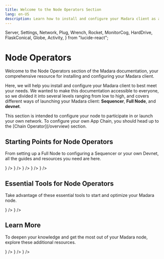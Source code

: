```yaml
---
title: Welcome to the Node Operators Section
lang: en-US
description: Learn how to install and configure your Madara client as a node operator.
---
```


  Server,
  Settings,
  Network,
  Plug,
  Wrench,
  Rocket,
  MonitorCog,
  HardDrive,
  FlaskConical,
  Globe,
  Activity,
} from "lucide-react";

# Node Operators

Welcome to the Node Operators section of the Madara documentation, your comprehensive resource for installing and configuring your Madara client.

Here, we will help you install and configure your Madara client to best meet your needs. We wanted to make this documentation accessible to everyone, so we divided it into several levels ranging from low to high, and covers different ways of launching your Madara client: **Sequencer**, **Full Node**, and **devnet**.

<Callout type="info" emoji="ℹ️">
  This section is intended to configure your node to participate in or launch
  your own network. To configure your own App Chain, you should head up to the
  [Chain Operator](/overview) section.
</Callout>

## Starting Points for Node Operators

From setting up a Full Node to configuring a Sequencer or your own Devnet, all the guides and resources you need are here.

<Cards>
  <Card
    title="System requirements"
    href="/get-started/requirements"
    icon={<MonitorCog size={24} color="#ff000d" />}
  />
  <Card
    title="Installation Guides"
    href="/get-started/install"
    icon={<Plug size={24} color="#ff000d" />}
  />
  <Card
    title="Configuration"
    href="/fundamentals/configuration"
    icon={<Settings size={24} color="#ff000d" />}
  />
  <Card
    title="Interact with Madara"
    href="/interacting/methods"
    icon={<Globe size={24} color="#ff000d" />}
  />
  <Card
    title="Monitor"
    href="/monitoring/grafana"
    icon={<Activity size={24} color="#ff000d" />}
  />
</Cards>

## Essential Tools for Node Operators

Take advantage of these essential tools to start and optimize your Madara node.

<Cards>
  <Card
    title="Madara Repo"
    href="https://github.com/madara-alliance/madara"
    icon={<Wrench size={24} color="#ff000d" />}
  />
  <Card
    title="Bootstrapper"
    href="https://github.com/madara-alliance/madara-bootstrapper"
    icon={<Rocket size={24} color="#ff000d" />}
  />
</Cards>

## Learn More

To deepen your knowledge and get the most out of your Madara node, explore these additional resources.

<Cards>
  <Card
    title="Full node tutorials"
    href="#"
    icon={<Server size={24} color="#ff000d" />}
  />
  <Card
    title="Sequencer tutorials"
    href="#"
    icon={<HardDrive size={24} color="#ff000d" />}
  />
  <Card
    title="Devnet tutorials"
    href="#"
    icon={<FlaskConical size={24} color="#ff000d" />}
  />
</Cards>
